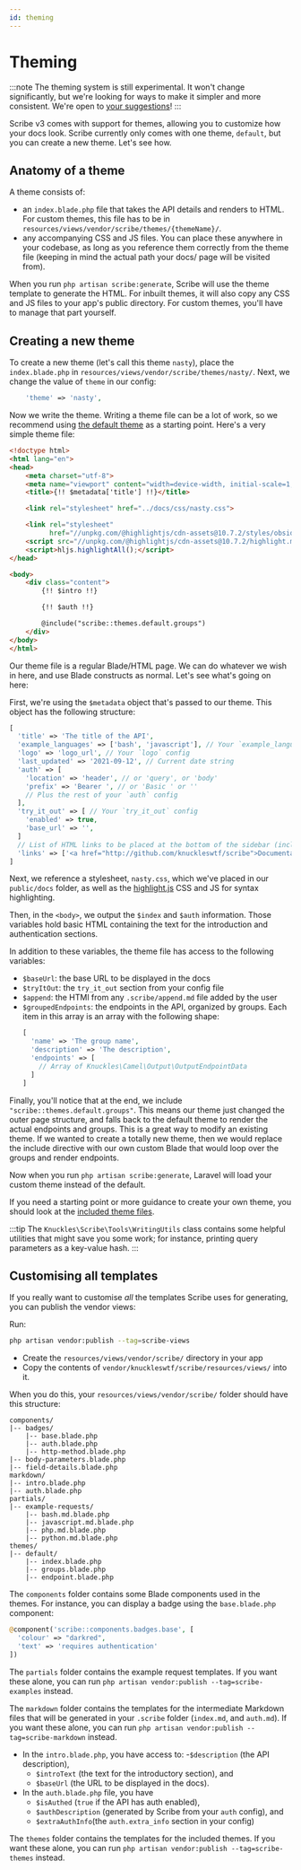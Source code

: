 ```yaml
---
id: theming
---
```


# Theming

:::note
The theming system is still experimental. It won't change significantly, but we're looking for ways to make it simpler and more consistent. We're open to [your suggestions](https://github.com/knuckleswtf/scribe/issues)!
:::

Scribe v3 comes with support for themes, allowing you to customize how your docs look.  Scribe currently only comes with one theme, `default`, but you can create a new theme. Let's see how.

## Anatomy of a theme
A theme consists of:
- an `index.blade.php` file that takes the API details and renders to HTML. For custom themes, this file has to be in `resources/views/vendor/scribe/themes/{themeName}/`.
- any accompanying CSS and JS files. You can place these anywhere in your codebase, as long as you reference them correctly from the theme file (keeping in mind the actual path your docs/ page will be visited from).

When you run `php artisan scribe:generate`, Scribe will use the theme template to generate the HTML. For inbuilt themes, it will also copy any CSS and JS files to your app's public directory. For custom themes, you'll have to manage that part yourself.

## Creating a new theme
To create a new theme (let's call this theme `nasty`), place the `index.blade.php` in `resources/views/vendor/scribe/themes/nasty/`. Next, we change the value of `theme` in our config:

```php title=config/scribe.php
    'theme' => 'nasty',
```

Now we write the theme. Writing a theme file can be a lot of work, so we recommend using [the default theme](https://github.com/knuckleswtf/scribe/tree/master/resources/views/themes/default) as a starting point. Here's a very simple theme file:

```html title=resources/views/vendor/scribe/themes/nasty/index.blade.php
<!doctype html>
<html lang="en">
<head>
    <meta charset="utf-8">
    <meta name="viewport" content="width=device-width, initial-scale=1, maximum-scale=1">
    <title>{!! $metadata['title'] !!}</title>

    <link rel="stylesheet" href="../docs/css/nasty.css">

    <link rel="stylesheet"
          href="//unpkg.com/@highlightjs/cdn-assets@10.7.2/styles/obsidian.min.css">
    <script src="//unpkg.com/@highlightjs/cdn-assets@10.7.2/highlight.min.js"></script>
    <script>hljs.highlightAll();</script>
</head>

<body>
    <div class="content">
        {!! $intro !!}

        {!! $auth !!}

        @include("scribe::themes.default.groups")
    </div>
</body>
</html>
```

Our theme file is a regular Blade/HTML page. We can do whatever we wish in here, and use Blade constructs as normal. Let's see what's going on here:

First, we're using the `$metadata` object that's passed to our theme. This object has the following structure:
```php
[
  'title' => 'The title of the API',
  'example_languages' => ['bash', 'javascript'], // Your `example_languages` config
  'logo' => 'logo_url', // Your `logo` config
  'last_updated' => '2021-09-12', // Current date string
  'auth' => [
    'location' => 'header', // or 'query', or 'body'
    'prefix' => 'Bearer ', // or 'Basic ' or ''
    // Plus the rest of your `auth` config
  ],
  'try_it_out' => [ // Your `try_it_out` config
    'enabled' => true,
    'base_url' => '',
  ]
  // List of HTML links to be placed at the bottom of the sidebar (including Postman collection and OpenAPI links)
  'links' => ['<a href="http://github.com/knuckleswtf/scribe">Documentation powered by Scribe ✍</a>'],
]
```

Next, we reference a stylesheet, `nasty.css`, which we've placed in our `public/docs` folder, as well as the [highlight.js](https://highlightjs.org/) CSS and JS for syntax highlighting.

Then, in the `<body>`, we output the `$index` and `$auth` information. Those variables hold basic HTML containing the text for the introduction and authentication sections.

In addition to these variables, the theme file has access to the following variables:
- `$baseUrl`: the base URL to be displayed in the docs
- `$tryItOut`: the `try_it_out` section from your config file
- `$append`: the HTMl from any `.scribe/append.md` file added by the user
- `$groupedEndpoints`: the endpoints in the API, organized by groups. Each item in this array is an array with the following shape:
   ```php
   [
     'name' => 'The group name',
     'description' => 'The description',
     'endpoints' => [
       // Array of Knuckles\Camel\Output\OutputEndpointData
     ]
   ]
   ```

Finally, you'll notice that at the end, we include `"scribe::themes.default.groups"`. This means our theme just changed the outer page structure, and falls back to the default theme to render the actual endpoints and groups. This is a great way to modify an existing theme. If we wanted to create a totally new theme, then we would replace the include directive with our own custom Blade that would loop over the groups and render endpoints.

Now when you run `php artisan scribe:generate`, Laravel will load your custom theme instead of the default.

If you need a starting point or more guidance to create your own theme, you should look at the [included theme files](https://github.com/knuckleswtf/scribe/tree/master/resources/views/themes).

:::tip
The `Knuckles\Scribe\Tools\WritingUtils` class contains some helpful utilities that might save you some work; for instance, printing query parameters as a key-value hash.
:::

## Customising all templates
If you really want to customise *all* the templates Scribe uses for generating, you can publish the vendor views:



<LaravelLumenTabs>
<TabItem value="laravel">

Run:

```bash
php artisan vendor:publish --tag=scribe-views
```

</TabItem>
<TabItem value="lumen">

- Create the `resources/views/vendor/scribe/` directory in your app
- Copy the contents of `vendor/knuckleswtf/scribe/resources/views/` into it.

</TabItem>

</LaravelLumenTabs>


When you do this, your `resources/views/vendor/scribe/` folder should have this structure:

```
components/
|-- badges/
    |-- base.blade.php
    |-- auth.blade.php
    |-- http-method.blade.php
|-- body-parameters.blade.php
|-- field-details.blade.php
markdown/
|-- intro.blade.php
|-- auth.blade.php
partials/
|-- example-requests/
    |-- bash.md.blade.php
    |-- javascript.md.blade.php
    |-- php.md.blade.php
    |-- python.md.blade.php
themes/
|-- default/
    |-- index.blade.php
    |-- groups.blade.php
    |-- endpoint.blade.php
```

The `components` folder contains some Blade components used in the themes. For instance, you can display a badge using the `base.blade.php` component:

```php title="any .blade.php file"
@component('scribe::components.badges.base', [
  'colour' => "darkred",
  'text' => 'requires authentication'
])
```

The `partials` folder contains the example request templates. If you want these alone, you can run `php artisan vendor:publish --tag=scribe-examples` instead.

The `markdown` folder contains the templates for the intermediate Markdown files that will be generated in your `.scribe` folder (`index.md`, and `auth.md`). If you want these alone, you can run `php artisan vendor:publish --tag=scribe-markdown` instead.
  - In the `intro.blade.php`, you have access to:
    -`$description` (the API description),
    - `$introText` (the text for the introductory section), and
    - `$baseUrl` (the URL to be displayed in the docs).
  - In the `auth.blade.php` file, you have
    - `$isAuthed` (`true` if the API has auth enabled),
    - `$authDescription` (generated by Scribe from your `auth` config), and
    - `$extraAuthInfo`(the `auth.extra_info` section in your config)

The `themes` folder contains the templates for the included themes. If you want these alone, you can run `php artisan vendor:publish --tag=scribe-themes` instead.